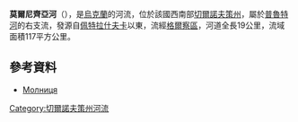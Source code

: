 '''莫爾尼齊亞河'''（{{lang-uk|Молниця}}），是[[烏克蘭|烏克蘭]]的河流，位於該國西南部[[切爾諾夫策州|切爾諾夫策州]]，屬於[[普魯特河|普魯特河]]的右支流，發源自[[佩特拉什夫卡_(格爾察區)|佩特拉什夫卡]]以東，流經[[格爾察區|格爾察區]]，河道全長19公里，流域面積117平方公里。

==參考資料==
* [https://web.archive.org/web/20131005022808/http://do.gendocs.ru/docs/index-29520.html?page=29 Молниця]

{{DEFAULTSORT:Молниця (річка)}}
[[Category:切爾諾夫策州河流|Category:切爾諾夫策州河流]]


{{Ukraine-river-stub}}
